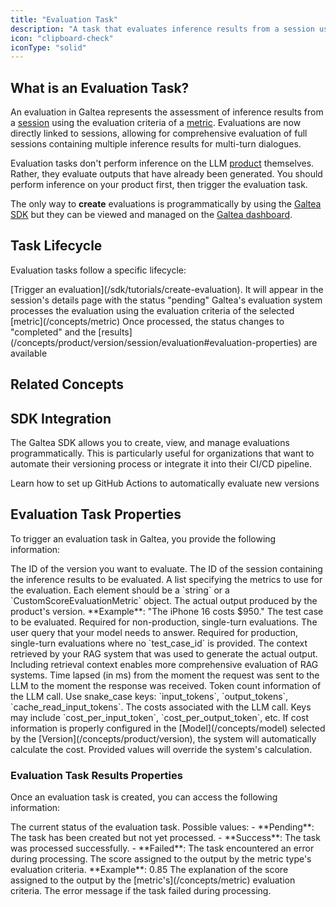 ```yaml
---
title: "Evaluation Task"
description: "A task that evaluates inference results from a session using a metric type"
icon: "clipboard-check"
iconType: "solid"
---
```



## What is an Evaluation Task?

An evaluation in Galtea represents the assessment of inference results from a [session](/concepts/product/version/session) using the evaluation criteria of a [metric](/concepts/metric). Evaluations are now directly linked to sessions, allowing for comprehensive evaluation of full sessions containing multiple inference results for multi-turn dialogues.

<Note>Evaluation tasks don't perform inference on the LLM [product](/concepts/product) themselves. Rather, they evaluate outputs that have already been generated. You should perform inference on your product first, then trigger the evaluation task.</Note>

The only way to **create** evaluations is programmatically by using the [Galtea SDK](/sdk/api/evaluation/service) but they can be viewed and managed on the [Galtea dashboard](https://platform.galtea.ai/).

## Task Lifecycle

Evaluation tasks follow a specific lifecycle:

<Steps>
  <Step title="Creation">[Trigger an evaluation](/sdk/tutorials/create-evaluation). It will appear in the session's details page with the status "pending"</Step>
  <Step title="Processing">Galtea's evaluation system processes the evaluation using the evaluation criteria of the selected [metric](/concepts/metric)</Step>
  <Step title="Completion">Once processed, the status changes to "completed" and the [results](/concepts/product/version/session/evaluation#evaluation-properties) are available</Step>
</Steps>

## Related Concepts

<CardGroup cols={2}>
  <TestCard />
  <TestCaseCard />
  <SessionCard />
  <MetricCard />
</CardGroup>

## SDK Integration

The Galtea SDK allows you to create, view, and manage evaluations programmatically. This is particularly useful for organizations that want to automate their versioning process or integrate it into their CI/CD pipeline.

<CardGroup cols={2}>
  <SDKEvaluationServiceCard />
  <Card title="GitHub Actions" icon="code-compare" href="/sdk/integrations/github-actions">
    Learn how to set up GitHub Actions to automatically evaluate new versions
  </Card>
</CardGroup>

## Evaluation Task Properties

To trigger an evaluation task in Galtea, you provide the following information:

<ResponseField name="Version ID" type="string" required>
  The ID of the version you want to evaluate.
</ResponseField>

<ResponseField name="Session ID" type="string" required>
  The ID of the session containing the inference results to be evaluated.
</ResponseField>

<ResponseField name="Metrics" type="list[string | CustomScoreEvaluationMetric]" required>
  A list specifying the metrics to use for the evaluation. Each element should be a `string` or a `CustomScoreEvaluationMetric` object.
</ResponseField>

<ResponseField name="Actual Output" type="Text" required>
  The actual output produced by the product's version. **Example**: "The iPhone 16 costs $950."
</ResponseField>

<ResponseField name="Test Case ID" type="Test Case" optional>
  The test case to be evaluated. Required for non-production, single-turn evaluations.
</ResponseField>

<ResponseField name="Input" type="Text" optional>
  The user query that your model needs to answer. Required for production, single-turn evaluations where no `test_case_id` is provided.
</ResponseField>

<ResponseField name="Retrieval Context" type="Text" optional>
  The context retrieved by your RAG system that was used to generate the actual output.
  <Note>
    Including retrieval context enables more comprehensive evaluation of RAG systems.
  </Note>
</ResponseField>

<ResponseField name="Latency" type="float" optional>
  Time lapsed (in ms) from the moment the request was sent to the LLM to the moment the response was received.
</ResponseField>

<ResponseField name="Usage Info" type="Object" optional>
  Token count information of the LLM call. Use snake_case keys: `input_tokens`, `output_tokens`, `cache_read_input_tokens`.
</ResponseField>

<ResponseField name="Cost Info" type="Object" optional>
  The costs associated with the LLM call. Keys may include `cost_per_input_token`, `cost_per_output_token`, etc.
  <Warning>
    If cost information is properly configured in the [Model](/concepts/model) selected by the [Version](/concepts/product/version), the system will automatically calculate the cost. Provided values will override the system's calculation.
  </Warning>
</ResponseField>

### Evaluation Task Results Properties

Once an evaluation task is created, you can access the following information:

<ResponseField name="Status" type="Enum">
  The current status of the evaluation task.
  Possible values:
  - **Pending**: The task has been created but not yet processed.
  - **Success**: The task was processed successfully.
  - **Failed**: The task encountered an error during processing.
</ResponseField>

<ResponseField name="Score" type="Number">
  The score assigned to the output by the metric type's evaluation criteria. **Example**: 0.85
</ResponseField>

<ResponseField name="Reason" type="Text">
  The explanation of the score assigned to the output by the [metric's](/concepts/metric) evaluation criteria.
</ResponseField>

<ResponseField name="Error" type="Text">
  The error message if the task failed during processing.
</ResponseField>